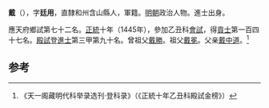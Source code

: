 '''戴{{ruby|珤|-{zh-hans:bǎo;zh-tw:ㄅㄠˇ}-}}'''（{{bd|1419年||？}}），字'''廷用'''，直隸和州含山縣人，軍籍。[[明朝|明朝]]政治人物。進士出身。

應天府鄉試第七十二名。[[正统_(年号)|正統]]十年（1445年），參加乙丑科[[會試|會試]]，得[[貢士|貢士]]第一百四十七名。[[殿試|殿試]]登[[進士|進士]]第三甲第九十名。曾祖父[[戴勝|戴勝]]。祖父[[戴冕|戴冕]]。父亲[[戴中道|戴中道]]。<ref>《天一阁藏明代科举录选刊·登科录》（《正統十年乙丑科殿試金榜》）</ref>

==参考==
{{reflist}}
{{明朝人物小作品}}
{{正統十年乙丑科殿試金榜}}